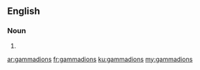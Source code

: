 ==English==

===Noun===
{{head|en|plural}}

# {{plural of|gammadion|lang=en}}

[[ar:gammadions]]
[[fr:gammadions]]
[[ku:gammadions]]
[[my:gammadions]]